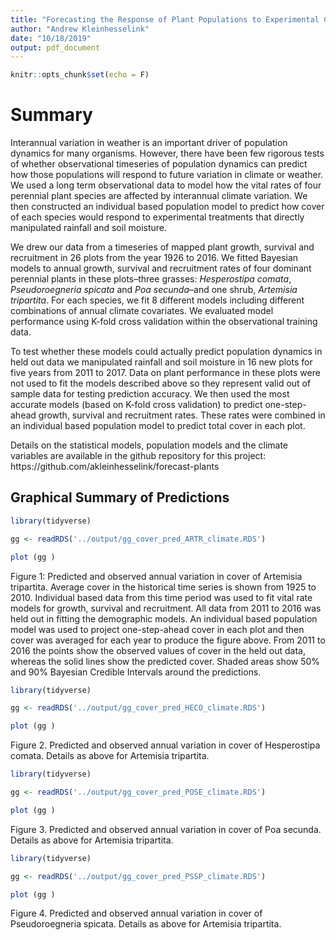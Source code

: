 ```yaml
---
title: "Forecasting the Response of Plant Populations to Experimental Climate Treatments"
author: "Andrew Kleinhesselink"
date: "10/18/2019"
output: pdf_document
---
```


```r
knitr::opts_chunk$set(echo = F)
```

# Summary 

Interannual variation in weather is an important driver of population dynamics for many organisms. However, there have been few rigorous tests of whether observational timeseries of population dynamics can predict how those populations will respond to future variation in climate or weather. We used a long term observational data to model how the vital rates of four perennial plant species are affected by interannual climate variation. We then constructed an individual based population model to predict how cover of each species would respond to experimental treatments that directly manipulated rainfall and soil moisture. 

We drew our data from a timeseries of mapped plant growth, survival and recruitment in 26 plots from the year 1926 to 2016. We fitted Bayesian models to annual growth, survival and recruitment rates of four dominant perennial plants in these plots--three grasses: *Hesperostipa comata*, *Pseudoroegneria spicata* and *Poa secunda*--and one shrub, *Artemisia tripartita*.  For each species, we fit 8 different models including different combinations of annual climate covariates.  We evaluated model performance using K-fold cross validation within the observational training data.   

To test whether these models could actually predict population dynamics in held out data we manipulated rainfall and soil moisture in 16 new plots for five years from 2011 to 2017. Data on plant performance in these plots were not used to fit the models described above so they represent valid out of sample data for testing prediction accuracy. We then used the most accurate models (based on K-fold cross validation) to predict one-step-ahead growth, survival and recruitment rates.  These rates were combined in an individual based population model to predict total cover in each plot.

Details on the statistical models, population models and the climate variables are available in the github repository for this project: https://github.com/akleinhesselink/forecast-plants

## Graphical Summary of Predictions 

```r
library(tidyverse)

gg <- readRDS('../output/gg_cover_pred_ARTR_climate.RDS')

plot (gg )

```
Figure 1:  Predicted and observed annual variation in cover of Artemisia tripartita.  Average cover in the historical time series is shown from 1925 to 2010.  Individual based data from this time period was used to fit vital rate models for growth, survival and recruitment. All data from 2011 to 2016 was held out in fitting the demographic models.  An individual based population model was used to project one-step-ahead cover in each plot and then cover was averaged for each year to produce the figure above.  From 2011 to 2016 the points show the observed values of cover in the held out data, whereas the solid lines show the predicted cover. Shaded areas show 50% and 90% Bayesian Credible Intervals around the predictions.  


```r
library(tidyverse)

gg <- readRDS('../output/gg_cover_pred_HECO_climate.RDS')

plot (gg )

```

Figure 2. Predicted and observed annual variation in cover of Hesperostipa comata. Details as above for Artemisia tripartita.   

```r
library(tidyverse)

gg <- readRDS('../output/gg_cover_pred_POSE_climate.RDS')

plot (gg )

```

Figure 3. Predicted and observed annual variation in cover of Poa secunda. Details as above for Artemisia tripartita. 


```r
library(tidyverse)

gg <- readRDS('../output/gg_cover_pred_PSSP_climate.RDS')

plot (gg )

```

Figure 4. Predicted and observed annual variation in cover of Pseudoroegneria spicata. Details as above for Artemisia tripartita. 

